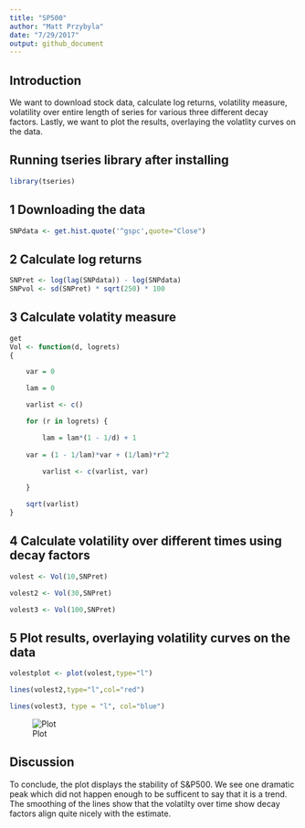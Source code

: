 ```yaml
---
title: "SP500"
author: "Matt Przybyla"
date: "7/29/2017"
output: github_document
---
```


## Introduction
We want to download stock data, calculate log returns, volatility measure, volatility over entire length of series for various three different decay factors. Lastly, we want to plot the results, overlaying the volatlity curves on the data. 

## Running tseries library after installing

```r
library(tseries)
```

## 1 Downloading the data
```r
SNPdata <- get.hist.quote('^gspc',quote="Close")
```

## 2 Calculate log returns
```r
SNPret <- log(lag(SNPdata)) - log(SNPdata)
SNPvol <- sd(SNPret) * sqrt(250) * 100
```

## 3 Calculate volatity measure 
```r
get
Vol <- function(d, logrets)
{

	var = 0

	lam = 0

	varlist <- c()

	for (r in logrets) {

		lam = lam*(1 - 1/d) + 1
	
	var = (1 - 1/lam)*var + (1/lam)*r^2

		varlist <- c(varlist, var)

	}

	sqrt(varlist)
}
```

## 4 Calculate volatility over different times using decay factors
```r
volest <- Vol(10,SNPret)

volest2 <- Vol(30,SNPret)

volest3 <- Vol(100,SNPret)
```

## 5 Plot results, overlaying volatility curves on the data

```r
volestplot <- plot(volest,type="l")

lines(volest2,type="l",col="red")

lines(volest3, type = "l", col="blue")
```
![Plot](https://github.com/mprzybyla123/DDS/blob/master/plot%2C%20lines-1.png)

## Discussion 

To conclude, the plot displays the stability of S&P500. We see one dramatic peak which did not happen enough to be sufficent to say that it is a trend. The smoothing of the lines show that the volatilty over time show decay factors align quite nicely with the estimate. 
